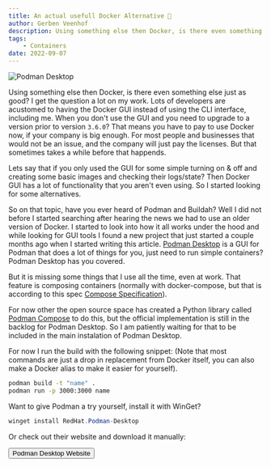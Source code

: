 ```yaml
---
title: An actual usefull Docker Alternative 🐋
author: Gerben Veenhof
description: Using something else then Docker, is there even something else just as good? I get the question a lot on my work.
tags: 
    - Containers
date: 2022-09-07
---
```



<Image src={PodmanDesktop} alt="Podman Desktop" format="avif" />

Using something else then Docker, is there even something else just as good? I get the question a lot on my work.
Lots of developers are acustomed to having the Docker GUI instead of using the CLI interface, including me.
When you don't use the GUI and you need to upgrade to a version prior to version `3.6.0`? That means you have to pay to use Docker now, if your company is big enough.
For most people and businesses that would not be an issue, and the company will just pay the licenses. But that sometimes takes a while before that happends.

Lets say that if you only used the GUI for some simple turning on & off and creating some basic images and checking their logs/state?
Then Docker GUI has a lot of functionality that you aren't even using. So I started looking for some alternatives.

So on that topic, have you ever heard of Podman and Buildah? Well I did not before I started searching after hearing the news we had to use an older version of Docker.
I started to look into how it all works under the hood and while looking for GUI tools I found a new project that just started a couple months ago when I started writing this article.
[Podman Desktop](https://podman-desktop.io/) is a GUI for Podman that does a lot of things for you, just need to run simple containers? Podman Desktop has you covered.

But it is missing some things that I use all the time, even at work. That feature is composing containers
(normally with docker-compose, but that is according to this spec [Compose Specification](https://github.com/compose-spec/compose-spec/blob/master/spec.md)).

For now other the open source space has created a Python library called [Podman Compose](https://github.com/containers/podman-compose) to do this,
but the official implementation is still in the backlog for Podman Desktop. So I am patiently waiting for that to be included in the main instalation of Podman Desktop.

For now I run the build with the following snippet:
(Note that most commands are just a drop in replacement from Docker itself, you can also make a Docker alias to make it easier for yourself).

```bash
podman build -t "name" .
podman run -p 3000:3000 name
```

Want to give Podman a try yourself, install it with WinGet?

```powershell
winget install RedHat.Podman-Desktop
```

Or check out their website and download it manually:

<FlexCenter>
    <Button href="https://podman-desktop.io/" icon="ph:link-bold">Podman Desktop Website</Button>
</FlexCenter>